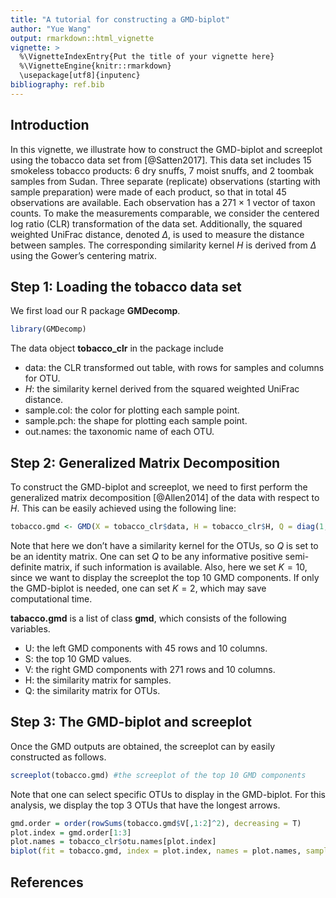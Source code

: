 ```yaml
---
title: "A tutorial for constructing a GMD-biplot"
author: "Yue Wang"
output: rmarkdown::html_vignette
vignette: >
  %\VignetteIndexEntry{Put the title of your vignette here}
  %\VignetteEngine{knitr::rmarkdown}
  \usepackage[utf8]{inputenc}
bibliography: ref.bib
---
```



## Introduction

In this vignette, we illustrate how to construct the GMD-biplot and screeplot using the tobacco data set from [@Satten2017]. This data set includes 15 smokeless
tobacco products: 6 dry snuffs, 7 moist snuffs, and 2 toombak samples from Sudan.
Three separate (replicate) observations (starting with sample preparation) were made
of each product, so that in total 45 observations are available. Each observation has
a 271 × 1 vector of taxon counts. To make the measurements comparable, we consider the centered log ratio (CLR) transformation of the data set. Additionally, the squared weighted UniFrac distance, denoted $\Delta$, is used to measure the distance between samples. The corresponding similarity kernel $H$ is derived from $\Delta$ using the Gower's centering matrix. 

## Step 1: Loading the tobacco data set

We first load our R package **GMDecomp**. 
```r
library(GMDecomp)
```
The data object **tobacco_clr** in the package include

  - data: the CLR transformed out table, with rows for samples and columns for OTU.
  - $H$: the similarity kernel derived from the squared weighted UniFrac distance.
  - sample.col: the color for plotting each sample point.
  - sample.pch: the shape for plotting each sample point. 
  - out.names: the taxonomic name of each OTU. 

## Step 2: Generalized Matrix Decomposition

To construct the GMD-biplot and screeplot, we need to first perform the generalized matrix decomposition [@Allen2014] of the data with respect to $H$. This can be easily achieved using the following line:

```r
tobacco.gmd <- GMD(X = tobacco_clr$data, H = tobacco_clr$H, Q = diag(1, dim(tobacco_clr$data)[2]), K = 10)
```
Note that here we don't have a similarity kernel for the OTUs, so $Q$ is set to be an identity matrix. One can set $Q$ to be any informative positive semi-definite matrix, if such information is available. Also, here we set $K = 10$, since we want to display the screeplot the top 10 GMD components. If only the GMD-biplot is needed, one can set $K = 2$, which may save computational time.

**tabacco.gmd** is a list of class **gmd**, which consists of the following variables.

  - U: the left GMD components with 45 rows and 10 columns. 
  - S: the top 10 GMD values.
  - V: the right GMD components with 271 rows and 10 columns.
  - H: the similarity matrix for samples.
  - Q: the similarity matrix for OTUs.

## Step 3: The GMD-biplot and screeplot

Once the GMD outputs are obtained, the screeplot can by easily constructed as follows.
```r
screeplot(tobacco.gmd) #the screeplot of the top 10 GMD components 
```

Note that one can select specific OTUs to display in the GMD-biplot. For this analysis, we display the top 3 OTUs that have the longest arrows.
```r
gmd.order = order(rowSums(tobacco.gmd$V[,1:2]^2), decreasing = T)
plot.index = gmd.order[1:3]
plot.names = tobacco_clr$otu.names[plot.index]
biplot(fit = tobacco.gmd, index = plot.index, names = plot.names, sample.col = tobacco_clr$sample.color, sample.pch = tobacco_clr$sample.pch, arrow.col = 'grey50')
```

## References
